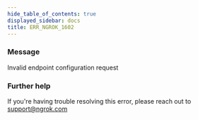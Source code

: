 ```yaml
---
hide_table_of_contents: true
displayed_sidebar: docs
title: ERR_NGROK_1602
---
```


### Message

Invalid endpoint configuration request

### Further help

If you're having trouble resolving this error, please reach out to [support@ngrok.com](mailto:support@ngrok.com?subject=Help%20with%20ERR_NGROK_1602)
